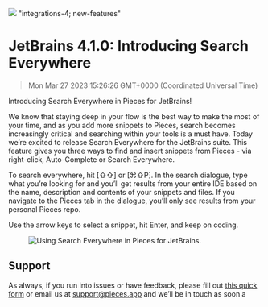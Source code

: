 ![](https://uploads-ssl.webflow.com/6143afec68f555387049efb3/630d82fd64f6802ccc950636_ezgif_com-gif-maker53_dbaae6909b28234f3b5d1f4bbb5106d1_2000.png)
"integrations-4; new-features"
# JetBrains 4.1.0: Introducing Search Everywhere
> Mon Mar 27 2023 15:26:26 GMT+0000 (Coordinated Universal Time)
<p>Introducing Search Everywhere in Pieces for JetBrains!</p><p>We know that staying deep in your flow is the best way to make the most of your time, and as you add more snippets to Pieces, search becomes increasingly critical and searching within your tools is a must have. Today we’re excited to release Search Everywhere for the JetBrains suite. This feature gives you three ways to find and insert snippets from Pieces - via right-click, Auto-Complete or Search Everywhere.</p><p>To search everywhere, hit [⇧⇧] or [⌘⇧P]. In the search dialogue, type what you’re looking for and you’ll get results from your entire IDE based on the name, description and contents of your snippets and files. If you navigate to the Pieces tab in the dialogue, you’ll only see results from your personal Pieces repo.</p><p>Use the arrow keys to select a snippet, hit Enter, and keep on coding.</p><figure class="w-richtext-figure-type-image w-richtext-align-center" data-rt-type="image" data-rt-align="center"><div><img alt="Using Search Everywhere in Pieces for JetBrains." src="https://uploads-ssl.webflow.com/6143afec68f555387049efb3/630d82fe64f6803ed695064d_t52207r9qqsl3tzxtfo104z1b6j0_2b56b87c2758a0bb13e90e47d4a5d157.gif" /></div></figure><h2 id="eoctd">Support</h2><p>As always, if you run into issues or have feedback, please fill out <a href="https://getpieces.typeform.com/to/mCjBSIjF" target="_blank" rel="noopener noreferrer">this quick form</a> or email us at <a href="mailto:support@pieces.app" target="_blank" rel="noopener noreferrer">support@pieces.app</a> and we’ll be in touch as soon a
